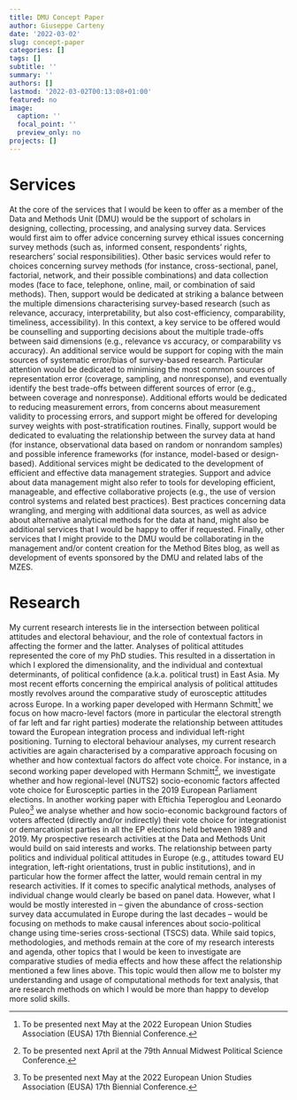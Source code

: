 ```yaml
---
title: DMU Concept Paper
author: Giuseppe Carteny
date: '2022-03-02'
slug: concept-paper
categories: []
tags: []
subtitle: ''
summary: ''
authors: []
lastmod: '2022-03-02T00:13:08+01:00'
featured: no
image:
  caption: ''
  focal_point: ''
  preview_only: no
projects: []
---
```




# Services

At the core of the services that I would be keen to offer as a member of the Data and Methods Unit (DMU) would be the support of scholars in designing, collecting, processing, and analysing  survey data. Services would first aim to offer advice concerning survey ethical issues concerning survey methods (such as, informed consent, respondents’ rights, researchers’ social responsibilities). Other basic services would refer to choices concerning survey methods (for instance, cross-sectional, panel, factorial, network, and their possible combinations) and data collection modes (face to face, telephone, online, mail, or combination of said methods). Then, support would be dedicated at striking a balance between the multiple dimensions characterising survey-based research (such as relevance, accuracy, interpretability, but also cost-efficiency, comparability, timeliness, accessibility). In this context, a key service to be offered would be counselling and supporting decisions about the multiple trade-offs between said dimensions (e.g., relevance vs accuracy, or comparability vs accuracy). An additional service would be support for coping with the main sources of systematic error/bias of survey-based research. Particular attention would be dedicated to minimising the most common sources of representation error (coverage, sampling, and nonresponse), and eventually identify the best trade-offs between different sources of error (e.g., between coverage and nonresponse). Additional efforts would be dedicated to reducing measurement errors, from concerns about measurement validity to processing errors, and support might be offered for  developing survey weights with post-stratification routines. Finally, support would be dedicated to evaluating the relationship between the survey data at hand (for instance, observational data based on random or nonrandom samples) and possible inference frameworks (for instance, model-based or design-based). 
Additional services might be dedicated to the development of efficient and effective data management strategies. Support and advice about data management might also refer to tools for developing efficient, manageable, and effective collaborative projects (e.g., the use of version control systems and related best practices). Best practices concerning data wrangling, and merging with additional data sources, as well as advice about alternative analytical methods for the data at hand, might also be additional services that I would be happy to offer if requested.
Finally, other services that I might provide to the DMU would be collaborating in the management and/or content creation for the Method Bites blog, as well as development of events sponsored by the DMU and related labs of the MZES.

# Research

My current research interests lie in the intersection between political attitudes and electoral behaviour, and the role of contextual factors in affecting the former and the latter.
Analyses of political attitudes represented the core of my PhD studies. This resulted in a dissertation in which I explored the dimensionality, and the individual and contextual determinants, of political confidence (a.k.a. political trust) in East Asia. My most recent efforts concerning the empirical analysis of political attitudes mostly revolves around the comparative study of eurosceptic attitudes across Europe. In a working paper developed with Hermann Schmitt^[To be presented next May at the 2022 European Union Studies Association (EUSA) 17th Biennial Conference.] we focus on how macro-level factors (more in particular the electoral strength of far left and far right parties) moderate the relationship between attitudes toward the European integration process and individual left-right positioning. Turning to electoral behaviour analyses, my current research activities are again characterised by a comparative approach focusing on whether and how contextual factors do affect vote choice. For instance, in a second working paper developed with Hermann Schmitt^[To be presented next April at the 79th Annual Midwest Political Science Conference.], we investigate whether and how regional-level (NUTS2) socio-economic factors affected vote choice for Eurosceptic parties in the 2019 European Parliament  elections. In another working paper with Eftichia Teperoglou and Leonardo Puleo^[To be presented next May at the 2022 European Union Studies Association (EUSA) 17th Biennial Conference.] we analyse whether and how socio-economic background factors of voters affected (directly and/or indirectly) their vote choice for integrationist or demarcationist parties in all the EP elections held between 1989 and 2019. 
My prospective research activities at the Data and Methods Unit would build on said interests and works. The relationship between party politics and individual political attitudes in Europe (e.g., attitudes toward EU integration, left-right orientations, trust in public institutions), and in particular how the former affect the latter, would remain central in my research activities. If it comes to specific analytical methods, analyses of individual change would clearly be based on panel data. However, what I would be mostly interested in – given the abundance of cross-section survey data accumulated in Europe during the last decades  – would be focusing on methods to make causal inferences about socio-political  change using time-series cross-sectional (TSCS) data. 
While said topics, methodologies, and methods remain at the core of my research interests and agenda, other topics that I would be keen to investigate are comparative studies of media effects and how these affect the relationship mentioned a few lines above. This topic would then allow me to bolster my understanding and usage of computational methods for text analysis, that are research methods on which I would be more than happy to develop more solid skills.
 
